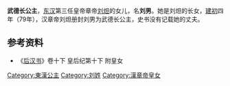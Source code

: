 {{東亞女性歷史人物
| 名稱=武德公主
| 身份=[[汉朝|汉朝]]公主
| 畫像=
| 說明=
| 姓=刘
| 名=男
| 封爵=[[公主|公主]]
| 位號=
| 封號=武德公主，武德长公主
| 出生年=
| 逝世年=
| 諡號=
| 墳墓=
| 父親=[[汉章帝|汉章帝]][[刘炟|刘炟]]
| 同胞兄弟=
| 母親=
|}}


'''武德长公主'''，[[东汉|东汉]]第三任皇帝章帝[[汉章帝|刘炟]]的女儿，名'''刘男'''。她是刘炟的长女，[[建初_(东汉)|建初]]四年（79年），汉章帝刘炟册封刘男为武德长公主，史书没有记载她的丈夫。

==参考资料==
*《[[后汉书|后汉书]]》卷十下 皇后纪第十下 附皇女

[[Category:東漢公主|Category:東漢公主]]
[[Category:刘姓|Category:刘姓]]
[[Category:漢章帝皇女|Category:漢章帝皇女]]